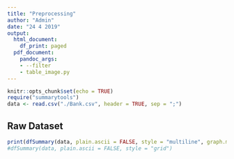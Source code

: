 ```yaml
---
title: "Preprocessing"
author: "Admin"
date: "24 4 2019"
output:
  html_document:
    df_print: paged
  pdf_document:
    pandoc_args:
    - --filter
    - table_image.py
---
```


```r
knitr::opts_chunk$set(echo = TRUE)
require("summarytools")
data <- read.csv("./Bank.csv", header = TRUE, sep = ";")
```

## Raw Dataset

```r
print(dfSummary(data, plain.ascii = FALSE, style = "multiline", graph.magnif = 0.75, tmp.img.dir = "/tmp"))
#dfSummary(data, plain.ascii = FALSE, style = "grid")
```
